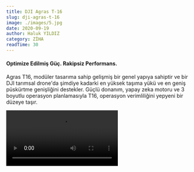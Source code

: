 ```yaml
---
title: DJI Agras T-16
slug: dji-agras-t-16
image: ./images/5.jpg
date: 2020-09-19
author: Haluk YILDIZ
category: ZİHA
readTime: 30
---
```



<h4>Optimize Edilmiş Güç. Rakipsiz Performans.</h4>

Agras T16, modüler tasarıma sahip gelişmiş bir genel yapıya sahiptir ve bir DJI tarımsal drone'da şimdiye kadarki en yüksek taşıma yükü ve en geniş püskürtme genişliğini destekler. Güçlü donanım, yapay zeka motoru ve 3 boyutlu operasyon planlamasıyla T16, operasyon verimliliğini yepyeni bir düzeye taşır.

<Video src="https://www.youtube.com/embed/Dn7Q4oIrP3I" />

<h4>Devrim Yaratan Yapı. Güvenilir Çalışma.</h4>

T16'nın tamamen yeni modüler tasarımı, montajı basitleştirir ve günlük bakımı hızlandırır. IP67 derecesi, dronun temel bileşenleri için güvenilir koruma sağlar. Hafif ancak dayanıklı bir gövde, karbon fiber kompozitlerden yapılmıştır ve orijinal boyutunun% 25'i hızla katlanarak taşımayı kolaylaştırır. Hem batarya hem de püskürtme tankı kolayca değiştirilebilir, bu da güç ve sıvı tedarikinin verimliliğini önemli ölçüde artırır.

![t16 toplanmış](./images/1.png)

<blockquote display="info">
  Toplanmış haliyle taşıma için az yer kaplayarak avantaj sağlar
</blockquote>

![t16 açılmış](./images/2.png)

<blockquote display="info">
  16 Litre geniş depolama alanıyla daha fazla alanın ilaçlanmasını sağlar.
</blockquote>

<h4>Daha Yüksek Yük. Gelişmiş Verimlilik.</h4>

Olağanüstü uçuş performansı ile desteklenen T16 püskürtme tankı 16 L'ye kadar taşıyabilir ve püskürtme genişliği 6,5 m'ye çıkarılmıştır. Püskürtme sisteminde 4 dağıtım pompası ve maksimum 4,8 L / dak püskürtme hızına sahip 8 sprinkler bulunur. T16, saatte 24,7 dönüm (10 hektar) püskürtme yapabilir. Püskürtme sistemi ayrıca geleneksel akış ölçerlerden daha yüksek hassasiyet ve stabilite sağlayan yepyeni bir elektromanyetik akış ölçere sahiptir.

![t16 radar](./images/3.png)

<blockquote display="info">
  Arazi verileri analiz dronu ile toplandıktan sonra zihalara aktarılır ve
  zihaların daha verimli otomasyon ilaçlama yapması sağlanır
</blockquote>

T16’nın geliştirilmiş radar sistemi, ışıktan veya tozdan etkilenmeden gündüz veya gece çalışma ortamını algılayabilir. İleri ve geri engellerden kaçınma ve önceki DJI tarımsal dronların iki katı olan 100 ° 'lik yatay FOV (görüş alanı) ile uçuş güvenliğini büyük ölçüde artırdı. Ayrıca bir eğimin açısını algılayabilir ve dağlık arazide bile buna otomatik olarak uyum sağlayabilir. Bu yenilikçi radar sistemi, ortamı etkili bir şekilde algılayan ve engelleri aşmaya yardımcı olan 3B nokta bulutu görüntülemeyi destekleyen Dijital Işın Oluşturma (DBF) teknolojisini benimser.

<h4>Farklı İhtiyaçlar. Farklı Modlar</h4>

T16, çoğu operasyonel ihtiyacı karşılamak için düz zemin, dağlar ve meyve bahçeleri için farklı modlar sunar. Beş adede kadar T16 uçağı, tek bir T16 uzaktan kumanda ile aynı anda kontrol edilebilir, bu da tek pilotlu operasyonun verimliliğini iki katına çıkarır.

![mod1](./images/4.jpg)

<blockquote display="info">Eğimli ağaç ilaçlama</blockquote>

![mod2](./images/6.jpg)

<blockquote display="info">Düz arazi ekin ilaçlama</blockquote>

<h4>T-16 Akıllı Uçuş Bataryası</h4>

![batarya](./images/7.png)

T16 Akıllı Uçuş Bataryası, 17.500 mAh kapasiteye ve güç tüketimini azaltan 14S yüksek voltaj sistemine sahiptir. IP54 sınıfı tamamen metal bir muhafaza ile tasarlanmıştır ve ısı yayma verimliliği önceki nesle göre% 140 artmıştır. Hücre dengeleme teknolojisiyle desteklenen pil, önceki nesle göre% 100 daha yüksek [4] 400'e kadar artırılmış şarj döngüsüne sahiptir ve bu da işletim maliyetlerini önemli ölçüde azaltır.

Aynı anda dört adede kadar pil şarj edilebilir. Tek kanallı hızlı şarj modunu kullanırken, tam şarj yalnızca 20 dakika sürer, önceki nesle göre hızda% 50 artış. Şarj cihazında, şarj güvenliğini sağlamak için voltaj ve sıcaklık gibi kritik verileri gerçek zamanlı olarak izleyen yerleşik bir pil sağlığı yönetim sistemi bulunur.

<Link to="/posts" className="btn center-btn">
  all posts
</Link>
